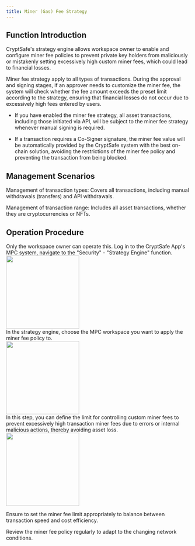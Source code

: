 ```yaml
---
title: Miner (Gas) Fee Strategy
---
```


## Function Introduction

CryptSafe's strategy engine allows workspace owner to enable and configure miner fee policies to prevent private key holders from maliciously or mistakenly setting excessively high custom miner fees, which could lead to financial losses.

Miner fee strategy apply to all types of transactions. During the approval and signing stages, if an approver needs to customize the miner fee, the system will check whether the fee amount exceeds the preset limit according to the strategy, ensuring that financial losses do not occur due to excessively high fees entered by users.

<Warning>

* If you have enabled the miner fee strategy, all asset transactions, including those initiated via API, will be subject to the miner fee strategy whenever manual signing is required.

* If a transaction requires a Co-Signer signature, the miner fee value will be automatically provided by the CryptSafe system with the best on-chain solution, avoiding the restrictions of the miner fee policy and preventing the transaction from being blocked.

</Warning>

## Management Scenarios
Management of transaction types: Covers all transactions, including manual withdrawals (transfers) and API withdrawals.

Management of transaction range: Includes all asset transactions, whether they are cryptocurrencies or NFTs.


## Operation Procedure
<Tip>
Only the workspace owner can operate this.
</Tip>

<Steps>
<Step title="Login and Open Miner Fee Policy">
    Log in to the CryptSafe App's MPC system, navigate to the "Security" - "Strategy Engine" function.

<div className="w-full flex items-center justify-center">
        <img src="/images/user-guide/safe.jpg" width="200"/>
</div>

</Step>
<Step title="Choose the Workspace for the Policy">
   In the strategy engine, choose the MPC workspace you want to apply the miner fee policy to.

<div className="w-full flex items-center justify-center">
        <img src="/images/user-guide/workspacelist.jpg" width="200"/>
</div>

</Step>
<Step title="Add and Configure Miner Fee Policy">
In this step, you can define the limit for controlling custom miner fees to prevent excessively high transaction miner fees due to errors or internal malicious actions, thereby avoiding asset loss.

<div className="w-full flex items-center justify-center">
        <img src="/images/user-guide/minerfeesetting.jpg" width="200"/>
</div>

<Warning>

Ensure to set the miner fee limit appropriately to balance between transaction speed and cost efficiency.

Review the miner fee policy regularly to adapt to the changing network conditions.
</Warning>

</Step>

</Steps>